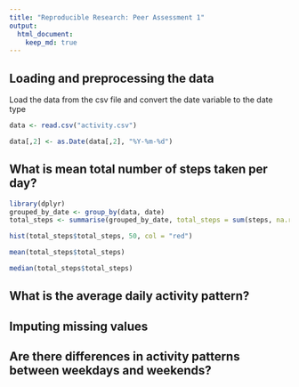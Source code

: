 ```yaml
---
title: "Reproducible Research: Peer Assessment 1"
output: 
  html_document:
    keep_md: true
---
```


## Loading and preprocessing the data

Load the data from the csv file and convert the date variable to the date type
```r
data <- read.csv("activity.csv")

data[,2] <- as.Date(data[,2], "%Y-%m-%d")
```


## What is mean total number of steps taken per day?
```r
library(dplyr)
grouped_by_date <- group_by(data, date)
total_steps <- summarise(grouped_by_date, total_steps = sum(steps, na.rm = TRUE))

hist(total_steps$total_steps, 50, col = "red")

mean(total_steps$total_steps)

median(total_steps$total_steps)

```


## What is the average daily activity pattern?



## Imputing missing values



## Are there differences in activity patterns between weekdays and weekends?
